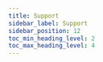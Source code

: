 ---
title: Support
sidebar_label: Support
sidebar_position: 12
toc_min_heading_level: 2
toc_max_heading_level: 4
---


<OutdoorNavSupport />